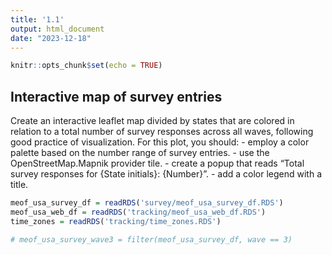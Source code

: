 ```yaml
---
title: '1.1'
output: html_document
date: "2023-12-18"
---
```


```r
knitr::opts_chunk$set(echo = TRUE)
```

## Interactive map of survey entries
Create an interactive leaflet map divided by states that are colored in relation to a total number of survey responses across all waves, following good practice of visualization. For this plot, you should:
- employ a color palette based on the number range of survey entries.
- use the OpenStreetMap.Mapnik provider tile.
- create a popup that reads “Total survey responses for {State initials}: {Number}”.
- add a color legend with a title.

```r
meof_usa_survey_df = readRDS('survey/meof_usa_survey_df.RDS')
meof_usa_web_df = readRDS('tracking/meof_usa_web_df.RDS')
time_zones = readRDS('tracking/time_zones.RDS')

# meof_usa_survey_wave3 = filter(meof_usa_survey_df, wave == 3)
```

